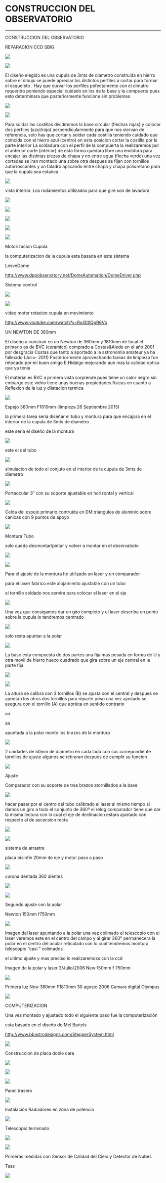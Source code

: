 # CONSTRUCCION DEL OBSERVATORIO
---


CONSTRUCCION DEL OBSERVATORIO

REPARACION CCD SBIG

<img 
	src="https://astroccd.files.wordpress.com/2020/11/franja.jpg?w=1024"
	loading="lazy" 
/>

<img 
	src="https://astroccd.files.wordpress.com/2020/11/obras_031.gif?w=127"
	loading="lazy" 
/>

El diseño elegido es una cupula de 3mts de diametro construida en hierro sobre el dibujo se puede apreciar los distintos perfiles a cortar para formar el esqueleto . Hay que curvar los perfiles pefectamente con el dimatro requerido poniendo especial cuidado en los de la base y la compuerta pues esto determinara que posteriormente funcione sin problemas

<img 
	src="https://astroccd.files.wordpress.com/2012/11/esqueleto-cupula1.jpg"
	loading="lazy" 
/>

<img 
	src="https://astroccd.files.wordpress.com/2012/11/cupula_sol1.jpg"
	loading="lazy" 
/>

Para soldar las costillas dividiremos la base circular (flechas rojas) y colocar dos perfiles (azul/rojo) perpendicularmente para que nos siervan de referencia, solo hay que cortar y soldar cada costilla teniendo cuidado que coincida con el hierro azul (centro) en esta posicion cortar la costilla por la parte interior La soldadura con el perfil de la compuerta la realizaremos por el anterior corte (interior) de esta forma quedara libre una endidura para encajar las distintas piezas de chapa y no entre agua (flecha verde) una vez cortadas se iran montado una sobre otra despues se fijan con tornillos autorroscantes y un taladro aplicando entre chapa y chapa poliuretano para que la cupula sea estanca

<img 
	src="https://astroccd.files.wordpress.com/2012/11/cupula2.jpg"
	loading="lazy" 
/>

vista interior. Los rodamientos utilizados para que gire son de lavadora

<img 
	src="https://astroccd.files.wordpress.com/2012/11/cupula-base-int.jpg"
	loading="lazy" 
/>

<img 
	src="https://astroccd.files.wordpress.com/2012/11/cupula3.jpg"
	loading="lazy" 
/>

<img 
	src="https://astroccd.files.wordpress.com/2012/11/cupula.jpg"
	loading="lazy" 
/>

<img 
	src="https://astroccd.files.wordpress.com/2012/11/copy-cupula-fin.jpg"
	loading="lazy" 
/>

<img 
	src="https://astroccd.files.wordpress.com/2012/11/cupula-noche.jpg"
	loading="lazy" 
/>

Motorizacion Cupula

la computerizacion de la cupula esta basada en este sistema

LesveDome

http://www.dppobservatory.net/DomeAutomation/DomeDriver.php

Sistema control

<img 
	src="https://astroccd.files.wordpress.com/2012/11/automatizacion-cupula.jpg"
	loading="lazy" 
/>

<img 
	src="https://astroccd.files.wordpress.com/2012/11/rotacion-cupulapa2.jpg"
	loading="lazy" 
/>

video motor rotacion cupula en movimiento

http://www.youtube.com/watch?v=Rs40XQpR6Vo

UN NEWTON DE 360mm

El diseño a construir es un Newton de 360mm y 1810mm de focal el primario es de BVC (ceramico) comprado a Costas&Aledo en el año 2001 por desgracia Costas que tanto a aportado a la astronomia amateur ya ha fallecido (Julio- 2011) Posteriormente aprovechando tareas de limpieza fue retocado por mi buen amigo E.Hidalgo mejorando aun mas la calidad optica que ya tenia

El material es BVC a primera vista sorprende pues tiene un color negro sin embargo este vidrio tiene unas buenas propiedades fisicas en cuanto a Reflexion de la luz y dilatacion termica

<img 
	src="https://astroccd.files.wordpress.com/2012/11/limpieza-27sep2015.jpg"
	loading="lazy" 
/>

Espejo 360mm F1810mm (limpieza 26 Septiembre 2015)

la primera tarea seria diseñar el tubo y montura para que encajara en el interior de la cupula de 3mts de diametro

este seria el diseño de la montura

<img 
	src="https://astroccd.files.wordpress.com/2012/11/montura-3-vistas.gif"
	loading="lazy" 
/>

este el del tubo

<img 
	src="https://astroccd.files.wordpress.com/2012/11/tubo.gif"
	loading="lazy" 
/>

simulacion de todo el conjuto en el interior de la cupula de 3mts de diametro

<img 
	src="https://astroccd.files.wordpress.com/2012/11/cupula.gif"
	loading="lazy" 
/>

Portaocular 3″ con su soporte ajustable en horizontal y vertical

<img 
	src="https://astroccd.files.wordpress.com/2012/11/pletina-porta.jpg"
	loading="lazy" 
/>

Celda del espejo primario contruida en DM triangulos de aluminio sobre canicas con 9 puntos de apoyo

<img 
	src="https://astroccd.files.wordpress.com/2012/11/celda-primario-web1.jpg"
	loading="lazy" 
/>

Montura Tubo

solo queda desmontar/pintar y volver a montar en el observatorio

<img 
	src="https://astroccd.files.wordpress.com/2012/11/montura-tubo1.jpg"
	loading="lazy" 
/>

<img 
	src="https://astroccd.files.wordpress.com/2012/11/montura-coche.jpg"
	loading="lazy" 
/>

Para el ajuste de la montura he utilizado un laser y un comparador

para el laser fabrico este alojamiento ajustable con un tubo

el tornillo soldado nos servira para colocar el laser en el eje

<img 
	src="https://astroccd.files.wordpress.com/2012/11/img_18451.jpg"
	loading="lazy" 
/>

Una vez que consigamos dar un giro completo y el laser describa un punto sobre la cupula lo tendremos centrado

<img 
	src="https://astroccd.files.wordpress.com/2012/11/montura-laser.jpg"
	loading="lazy" 
/>

solo resta apuntar a la polar

<img 
	src="https://astroccd.files.wordpress.com/2012/11/ajuste-con-laser-21.jpg"
	loading="lazy" 
/>

La base esta compuesta de dos partes una fija mas pesada en forma de U y otra movil de hierro hueco cuadrado que gira sobre un eje central en la parte fija

<img 
	src="https://astroccd.files.wordpress.com/2012/11/base.jpg"
	loading="lazy" 
/>

<img 
	src="https://astroccd.files.wordpress.com/2012/11/azimut2.jpg"
	loading="lazy" 
/>

La altura se calibra con 3 tornillos (B) se ajusta con el central y despues se aprietan los otros dos tornillos para repartir peso una vez ajustado se asegura con el tornillo (A) que aprieta en sentido contrario

aa

aa

apuntada a la polar monto los brazos de la montura

<img 
	src="https://astroccd.files.wordpress.com/2012/11/montura2.jpg"
	loading="lazy" 
/>

2 unidades de 50mm de diametro en cada lado con sus correpondiente tornillos de ajuste algunos se retiraran despues de cumplir su funcion

<img 
	src="https://astroccd.files.wordpress.com/2012/11/cojinetes1.jpg"
	loading="lazy" 
/>

Ajuste

Comparador con su soporte de tres brazos atornillados a la base

<img 
	src="https://astroccd.files.wordpress.com/2012/11/montura-ajuste-32.jpg"
	loading="lazy" 
/>

hacer pasar por el centro del tubo calibrado el laser al mismo tiempo si damos un giro a todo el conjunto de 360º el relog comparador tiene que dar la misma lectura con lo cual el eje de declinacion estara ajustado con respecto al de ascension recta

<img 
	src="https://astroccd.files.wordpress.com/2012/11/montura-ajuste.jpg"
	loading="lazy" 
/>

<img 
	src="https://astroccd.files.wordpress.com/2012/11/montura-ajuste-2.jpg"
	loading="lazy" 
/>

sistema de arrastre

placa bisinfin 20mm de eje y motor paso a paso

<img 
	src="https://astroccd.files.wordpress.com/2012/11/bisinfin1.jpg"
	loading="lazy" 
/>

corona dentada 360 dientes

<img 
	src="https://astroccd.files.wordpress.com/2012/11/corona-ar.jpg"
	loading="lazy" 
/>

<img 
	src="https://astroccd.files.wordpress.com/2012/11/sistema-de-arrastre1.jpg"
	loading="lazy" 
/>

Segundo ajuste con la polar

Newton 150mm f750mm

<img 
	src="https://astroccd.files.wordpress.com/2012/11/laser-polar2.jpg"
	loading="lazy" 
/>

Imagen del laser apuntando a la polar una vez colimado el telescopio con el laser veremos este en el centro del campo y al girar 360º permanecera la polar en el centro del ocular reticulado con lo cual tendremos montura telescopio “casi ” colimados

el ultimo ajuste y mas preciso lo realizaremoss con la ccd

Imagen de la polar y laser 3/Julio/2006 New 150mm f 750mm

<img 
	src="https://astroccd.files.wordpress.com/2012/11/laser-polar.jpg"
	loading="lazy" 
/>

Primera luz New 360mm F1810mm 30 agosto 2006 Camara digital Olympus

<img 
	src="https://astroccd.files.wordpress.com/2012/11/m27-358-2.jpg"
	loading="lazy" 
/>

COMPUTERIZACION

Una vez montado y ajustado todo el siguiente paso fue la computerización

esta basado en el diseño de Mel Bartels

http://www.bbastrodesigns.com/StepperSystem.html

<img 
	src="https://astroccd.files.wordpress.com/2012/11/scope.gif"
	loading="lazy" 
/>

Construccion de placa doble cara

<img 
	src="https://astroccd.files.wordpress.com/2012/11/placa-doble-cara1.jpg"
	loading="lazy" 
/>

<img 
	src="https://astroccd.files.wordpress.com/2012/11/placa-montada1.jpg"
	loading="lazy" 
/>

<img 
	src="https://astroccd.files.wordpress.com/2012/11/electronica-interior1.jpg"
	loading="lazy" 
/>

Panel trasero

<img 
	src="https://astroccd.files.wordpress.com/2012/11/electronica-panel-trasero-copy1.jpg"
	loading="lazy" 
/>

Instalación Radiadores en zona de potencia

<img 
	src="https://astroccd.files.wordpress.com/2012/11/electronica-mel1.jpg"
	loading="lazy" 
/>

Telescopio terminado

<img 
	src="https://astroccd.files.wordpress.com/2012/11/nw-358-2.jpg"
	loading="lazy" 
/>

<img 
	src="https://astroccd.files.wordpress.com/2012/11/mosaico-358mm.jpg"
	loading="lazy" 
/>

Primeras medidas con Sensor de Calidad del Cielo y Detector de Nubes

Tess

<img 
	src="https://astroccd.files.wordpress.com/2012/11/calibrado.jpg"
	loading="lazy" 
/>
